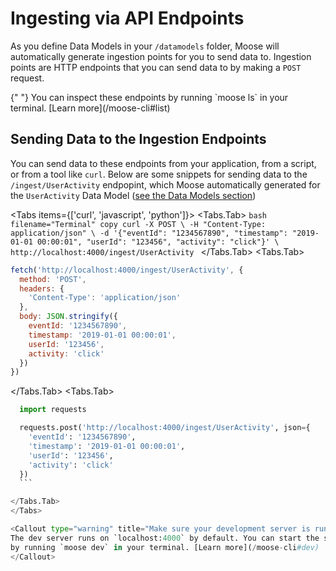 
# Ingesting via API Endpoints

As you define Data Models in your `/datamodels` folder, Moose will automatically generate ingestion points for you
to send data to. Ingestion points are HTTP endpoints that you can send data to by making a `POST` request.

<Callout type="info">
  {" "}
  You can inspect these endpoints by running `moose ls` in your terminal. [Learn
  more](/moose-cli#list)
</Callout>

## Sending Data to the Ingestion Endpoints

You can send data to these endpoints from your application, from a script, or from a tool like `curl`. Below are some snippets for sending data to the `/ingest/UserActivity` endpopint, which Moose automatically generated for the `UserActivity` Data Model ([see the Data Models section](/data-models))

<Tabs items={['curl', 'javascript', 'python']}>
  <Tabs.Tab>
    ```bash filename="Terminal" copy
      curl -X POST \
        -H "Content-Type: application/json" \
        -d '{"eventId": "1234567890", "timestamp": "2019-01-01 00:00:01", "userId": "123456", "activity": "click"}' \
        http://localhost:4000/ingest/UserActivity
    ```
  </Tabs.Tab>
  <Tabs.Tab>
  ```javascript filename="Your Javascript/Typescript App or Script" copy
  fetch('http://localhost:4000/ingest/UserActivity', {
    method: 'POST',
    headers: {
      'Content-Type': 'application/json'
    },
    body: JSON.stringify({
      eventId: '1234567890',
      timestamp: '2019-01-01 00:00:01',
      userId: '123456',
      activity: 'click'
    })
  })
  ```
  </Tabs.Tab>
  <Tabs.Tab>
  ```python filename="Your Python App or Script" copy
    import requests

    requests.post('http://localhost:4000/ingest/UserActivity', json={
      'eventId': '1234567890',
      'timestamp': '2019-01-01 00:00:01',
      'userId': '123456',
      'activity': 'click'
    })
    ```

  </Tabs.Tab>
</Tabs>

<Callout type="warning" title="Make sure your development server is running">
  The dev server runs on `localhost:4000` by default. You can start the server
  by running `moose dev` in your terminal. [Learn more](/moose-cli#dev)
</Callout>

